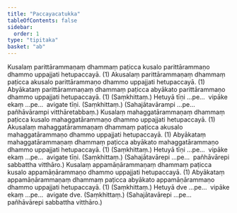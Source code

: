 ```yaml
---
title: "Paccayacatukka"
tableOfContents: false
sidebar:
  order: 1
type: "tipitaka"
basket: "ab"
---
```



<DynamicBreadcrumb />

<Division number="55">

<Paragraph number="175">
Kusalaṃ parittārammaṇaṃ dhammaṃ paṭicca kusalo parittārammaṇo dhammo uppajjati hetupaccayā. (1)
</Paragraph>

<Paragraph number="176">
Akusalaṃ parittārammaṇaṃ dhammaṃ paṭicca akusalo parittārammaṇo dhammo uppajjati hetupaccayā. (1)
</Paragraph>

<Paragraph number="177">
Abyākataṃ parittārammaṇaṃ dhammaṃ paṭicca abyākato parittārammaṇo dhammo uppajjati hetupaccayā. (1) (Saṃkhittaṃ.)
</Paragraph>

<Paragraph number="178">
Hetuyā tīṇi …pe…  vipāke ekaṃ …pe…  avigate tīṇi. (Saṃkhittaṃ.)
</Paragraph>

<Paragraph number="179">
(Sahajātavārampi …pe…  pañhāvārampi vitthāretabbaṃ.)
</Paragraph>

</Division>
<Division number="56">

<Paragraph number="180">
Kusalaṃ mahaggatārammaṇaṃ dhammaṃ paṭicca kusalo mahaggatārammaṇo dhammo uppajjati hetupaccayā. (1)
</Paragraph>

<Paragraph number="181">
Akusalaṃ mahaggatārammaṇaṃ dhammaṃ paṭicca akusalo mahaggatārammaṇo dhammo uppajjati hetupaccayā. (1)
</Paragraph>

<Paragraph number="182">
Abyākataṃ mahaggatārammaṇaṃ dhammaṃ paṭicca abyākato mahaggatārammaṇo dhammo uppajjati hetupaccayā. (1) (Saṃkhittaṃ.)
</Paragraph>

<Paragraph number="183">
Hetuyā tīṇi …pe…  vipāke ekaṃ …pe…  avigate tīṇi. (Saṃkhittaṃ.)
</Paragraph>

<Paragraph number="184">
(Sahajātavārepi …pe…  pañhāvārepi sabbattha vitthāro.)
</Paragraph>

</Division>
<Division number="57">

<Paragraph number="185">
Kusalaṃ appamāṇārammaṇaṃ dhammaṃ paṭicca kusalo appamāṇārammaṇo dhammo uppajjati hetupaccayā. (1)
</Paragraph>

<Paragraph number="186">
Abyākataṃ appamāṇārammaṇaṃ dhammaṃ paṭicca abyākato appamāṇārammaṇo dhammo uppajjati hetupaccayā. (1) (Saṃkhittaṃ.)
</Paragraph>

<Paragraph number="187">
Hetuyā dve …pe…  vipāke ekaṃ …pe…  avigate dve. (Saṃkhittaṃ.)
</Paragraph>

<Paragraph number="188">
(Sahajātavārepi …pe…  pañhāvārepi sabbattha vitthāro.)
</Paragraph>
</Division>